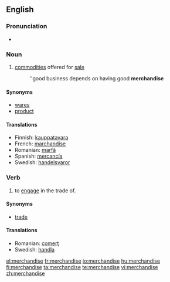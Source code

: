 ==English==

===Pronunciation===
*{{audio|en-us-merchandise.ogg|Audio (US)}}

===Noun===
{{en-noun|-}}

# [[commodity|commodities]] offered for [[sale]]
#: ''good business depends on having good '''merchandise'''

====Synonyms====
*[[wares]]
*[[product]]

====Translations====
*Finnish: [[kauppatavara]]
*French: [[marchandise]]
*Romanian: [[marfă]] {{f}}
*Spanish: [[mercancía]] {{f}}
*Swedish: [[handelsvaror]]

===Verb===
{{en-verb|merchandis|ing}}

# to [[engage]] in the trade of.

====Synonyms====
*[[trade]]

====Translations====
*Romanian: [[comerţ]] {{n}}
*Swedish: [[handla]]

[[el:merchandise]]
[[fr:merchandise]]
[[io:merchandise]]
[[hu:merchandise]]
[[fi:merchandise]]
[[ta:merchandise]]
[[te:merchandise]]
[[vi:merchandise]]
[[zh:merchandise]]